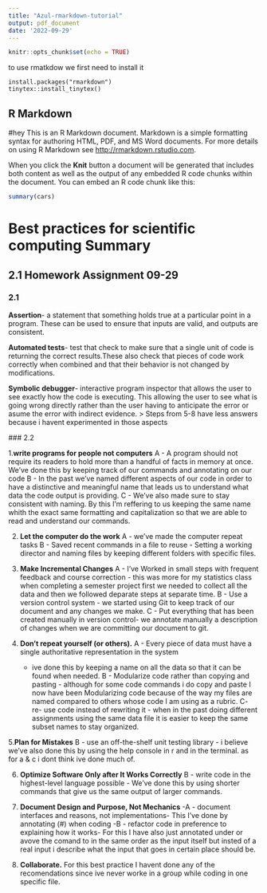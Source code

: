 ```yaml
---
title: "Azul-rmarkdown-tutorial"
output: pdf_document
date: '2022-09-29'
---
```


```r
knitr::opts_chunk$set(echo = TRUE)
```
to use rmatkdow we first need to install it 
```
install.packages("rmarkdown")
tinytex::install_tinytex()
```
## R Markdown
#hey
This is an R Markdown document. Markdown is a simple formatting syntax for authoring HTML, PDF, and MS Word documents. For more details on using R Markdown see <http://rmarkdown.rstudio.com>.

When you click the **Knit** button a document will be generated that includes both content as well as the output of any embedded R code chunks within the document. You can embed an R code chunk like this:

```r
summary(cars)
```



# Best practices for scientific computing Summary 

## 2.1 Homework Assignment 09-29 

### 2.1 

**Assertion**- a statement that something holds true at a particular point in a program. These can be used to ensure that inputs are valid, and outputs are consistent. 

**Automated tests**- test that check to make sure that a single unit of code is returning the correct results.These also check that pieces of code work correctly when combined and that their behavior is not changed by modifications. 

**Symbolic debugger**- interactive program inspector that allows the user to see exactly how the code is executing. This allowing the user to see what is going wrong directly rather than the user having to anticipate the error or asume the error with indirect evidence. 
> Steps from 5-8 have less answers because i havent experimented in those aspects 

 ### 2.2
 
 1.**write programs for people not computers**
     A - A program should not require its readers to hold more than a handful of facts in memory at once. We've done this by keeping track of our commands and annotating on our code
     B - In the past we've named different aspects of our code in order to have a 
      distinctive and meaningful name that leads us to understand what data the 
      code  output is providing. 
     C - We've also made sure to stay consistent with naming. By this I'm reffering to 
      us keeping the same name whith the exact same formatting and capitalization so that 
      we are able to read and understand our commands. 
      
 2. **Let the computer do the work**
     A - we've made the computer repeat tasks 
     B - Saved recent commands in a file to reuse - Setting a working director and naming files by keeping different folders with specific files. 
     
 3. **Make Incremental Changes**
     A - I've Worked in small steps with frequent feedback and course correction - this 
     was more for my statistics class when completing a semester project first we needed
     to collect all the data and then we followed deparate steps at separate time.
     B - Use a version control system - we started using Git to keep track of our document
     and any changes we make. 
     C - Put everything that has been created manually in version control- we annotate
     manually a description of changes when we are committing our document to git. 
     
 4. **Don't repeat yourself (or others).**
     A - Every piece of data must have a single authoritative representation in the system 
     - ive done this by keeping a name on all the data so that it can be found when needed. 
     B - Modularize code rather than copying and pasting - although for some code commands i
     do copy and paste I now have been Modularizing code because of the way my files are
     named compared to others whose code I am using as a rubric. 
     C- re- use code instead of rewriting it - when in the past doing different assignments
     using the same data file it is easier to keep the same subset names to stay organized. 
     
 5.**Plan for Mistakes**
     B - use an off-the-shelf unit testing library - i believe we've also done this by 
     using the help console in r and in the terminal. 
     as for a & c i dont think ive done much of. 
     
 6. **Optimize Software Only after It Works Correctly**
     B - write code in the highest-level language possible - We've done this by using shorter
     commands that give us the same output of larger commands. 
     
 7. **Document Design and Purpose, Not Mechanics**
-A - document interfaces and reasons, not implementations- This I've done by annotating (#) when coding 
-B - refactor code in preference to explaining how it works- For this I have also just
      annotated under or avove the comand to in the same order as the input itself but insted
      of a real input i describe what the input that goes in certain place should be. 
      
 8. **Collaborate.**
 For this best practice I havent done any of the recomendations since ive never worke in a group while coding in one specific file. 



